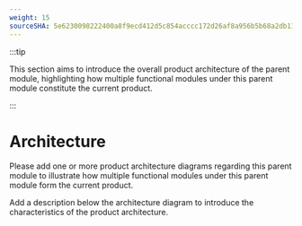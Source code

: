 ```yaml
---
weight: 15
sourceSHA: 5e6230098222400a8f9ecd412d5c854acccc172d26af8a956b5b68a2db11fbb1
---
```


:::tip

This section aims to introduce the overall product architecture of the parent module, highlighting how multiple functional modules under this parent module constitute the current product.

:::

# Architecture

Please add one or more product architecture diagrams regarding this parent module to illustrate how multiple functional modules under this parent module form the current product.

Add a description below the architecture diagram to introduce the characteristics of the product architecture.
